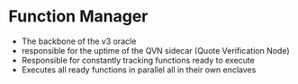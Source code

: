 # Function Manager

- The backbone of the v3 oracle
- responsible for the uptime of the QVN sidecar (Quote Verification Node)
- Responsible for constantly tracking functions ready to execute
- Executes all ready functions in parallel all in their own enclaves

